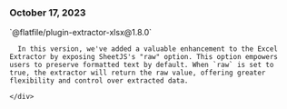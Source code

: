 ### October 17, 2023
<div style={{ display: "table", width: "auto" }}>
    <div style={{ display: "table-row", width: "auto" }}>
    <Snippet file="chips/extractors.mdx" />
    <div style={{ float: "left", display: "table-column", paddingLeft: "30px", width: "calc(80% - 30px)" }}>
      `@flatfile/plugin-extractor-xlsx@1.8.0`

      In this version, we've added a valuable enhancement to the Excel Extractor by exposing SheetJS's "raw" option. This option empowers users to preserve formatted text by default. When `raw` is set to true, the extractor will return the raw value, offering greater flexibility and control over extracted data.

    </div>

  </div>
</div>

##